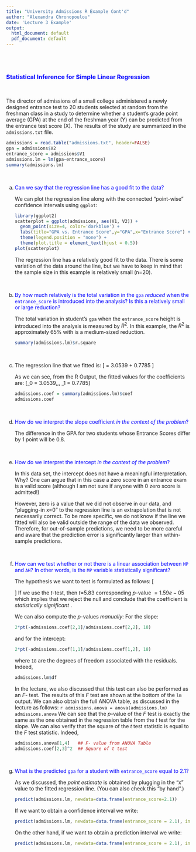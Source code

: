 ```yaml
---
title: "University Admissions R Example Cont'd"
author: "Alexandra Chronopoulou"
date: 'Lecture 3 Example'
output:
  html_document: default
  pdf_document: default
---
```


<br><br>

<h3> <font color=blue > Statistical Inference for Simple Linear Regression </font></h3>
<br>

The director of admissions of a small college administered a newly designed entrance test to 20 students selected at random from the freshman class in a study to determine whether a student’s grade point average (GPA) at the end of the freshman year (Y) can be predicted from the entrance test score (X). The results of the study  are summarized in the `admissions.txt` file.



```r
admissions = read.table("admissions.txt", header=FALSE)
gpa = admissions$V2
entrance_score = admissions$V1
admissions.lm = lm(gpa~entrance_score)
summary(admissions.lm)
```
<br>
<ol type="a">
 <li> <font color="blue">Can we say that the regression line has a good fit to the data?</font>


 We can  plot the regression line along with the connected "point-wise" confidence intervals using `ggplot`:
```r
library(ggplot2)
scatterplot = ggplot(admissions, aes(V1, V2)) +
  geom_point(size=4, color='darkblue') + 
  labs(title="GPA vs. Entrance Score",y="GPA",x="Entrance Score") +
  theme(legend.position = "none") +
  theme(plot.title = element_text(hjust = 0.5))
plot(scatterplot)
```

The regression line has a relatively good fit to the data. There is some variation of the data around the line, but we have to keep in mind that the sample size in this example is relatively small (n=20).
</li>

<br>


<li><font color="blue">By how much relatively is the total variation in the `gpa`  <i>reduced</i> when the `entrance_score`  is introduced into the analysis? Is this a relatively small or large reduction? </font>

The total variation in student's `gpa`  when the `entrance_score` height is introduced into the analysis is measured by $R^2$. In this example, the $R^2$ is approximately 65% with is a medium-sized reduction.

```r
summary(admissions.lm)$r.square
```

</li>

<br>

<li> The regression line that we fitted is:
\[\text{GPA} = 3.0539 + 0.7785 \cdot \text{Entrance_Score}\]


As we can see, from the R Output, the fitted values for the coefficients are: 
\[\hat{\beta}_0 = 3.0539,\,\, \hat{\beta}_1 = 0.7785\]
```r
admissions.coef = summary(admissions.lm)$coef
admissions.coef
```

</li>

<br>

<li> <font color="blue">How do we interpret the slope coefficient <i>in the context of the problem</i>?</font>

The difference in the GPA for two students whose Entrance Scores differ by 1 point will be  0.8.
</li>

<br>


<li><font color="blue">How do we interpret the intercept  <i>in the context of the problem</i>?</font>

In this data set, the intercept does not have a meaningful interpretation.  Why? One can argue that in this case a zero score in an entrance exam is a valid score (although I am not sure if anyone with 0 zero score is admitted!) 

However, zero is a value that we did not observe in our data, and "plugging-in x=0" to the regression line is an extrapolation that is not necessarily correct. To be more specific, we do not know if the line we fitted will also be valid outside the range of the data we observed. Therefore, for out-of-sample predictions, we need to be more careful and aware that the prediction error is significantly larger than  within-sample predictions.

</li>
<br>



 
<li><font color="blue">How can we test whether or not there is a linear association between `MP` and `AH`? In other words, is the `MP` variable statistically significant?</font>

The hypothesis we want to test is formulated as follows:
\[\begin{cases}
&H_0: \beta_1=0\\
&H_{\alpha}: \beta_1 \neq 0
\end{cases}\]
If we use the $t$-test, then $t$=5.83  corresponding $p$-value $= 1.59e-05$ which implies that we reject the null and conclude that the coefficient is <i> statistically significant </i>.

We can also compute the $p$-values <i>manually</i>:
For the slope:
```r
2*pt(-admissions.coef[2,1]/admissions.coef[2,2], 18)
```
and for the intercept:
```r
2*pt(-admissions.coef[1,1]/admissions.coef[1,2], 18)
```
where `18` are the degrees of freedom associated with the residuals. Indeed,
```r
admissions.lm$df
```

In the lecture, we also discussed that this test can also be performed as an $F$- test. The results of this $F$ test are shown at the bottom of the `lm` output. We can also obtain the full ANOVA table, as discussed in the lecture as follows:
 ```r
admissions.anova = anova(admissions.lm)
admissions.anova
 ```
We can see that the $p$-value of the $F$ test is exactly the same as the one obtained in the regression table from the $t$ test for the slope. We can also verify that the square of the $t$ test statistic is equal to the $F$ test statistic. Indeed,
```r
admissions.anova[1,4]   ## F- value from ANOVA Table
admissions.coef[2,3]^2  ## Square of t test
```
</li>


<br>

<li><font color="blue"> What is the predicted `gpa` for a student with  `entrance_score` equal to 2.1?</font>


As we discussed, the <i>point estimate</i>  is obtained by plugging in the “x” value to the fitted regression line. (You can also check this "by hand".)


```r
predict(admissions.lm, newdata=data.frame(entrance_score=2.1))
```
If we want to obtain a confidence interval we write:
```r
predict(admissions.lm, newdata=data.frame(entrance_score = 2.1), interval="confidence")
```
On the other hand, if we want to obtain a prediction interval we write:
```r
predict(admissions.lm, newdata=data.frame(entrance_score = 2.1), interval="prediction")
```

</li>
</ol>






 
 


